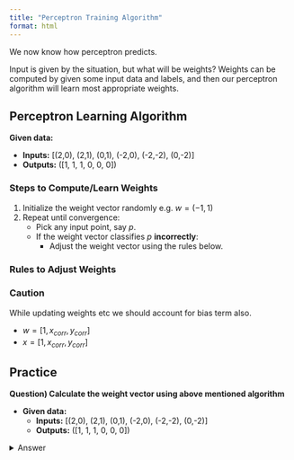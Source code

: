 ```yaml
---
title: "Perceptron Training Algorithm"
format: html
---
```


We now know how perceptron predicts.

Input is given by the situation, but what will be weights? Weights can be computed by given some input data and labels, and then our perceptron algorithm will learn most appropriate weights.


## **Perceptron Learning Algorithm**

**Given data:**

- **Inputs:** [(2,0), (2,1), (0,1), (-2,0), (-2,-2), (0,-2)]
- **Outputs:** \([1, 1, 1, 0, 0, 0]\)

### **Steps to Compute/Learn Weights**

1. Initialize the weight vector randomly e.g. $w = (-1,1)$
2. Repeat until convergence:
    - Pick any input point, say $p$.
    - If the weight vector classifies $p$ **incorrectly**:
        - Adjust the weight vector using the rules below.

### **Rules to Adjust Weights**

```{=latex}
\begin{align*}
w_{\text{new}} =
\begin{cases} 
    w + p, & \text{if } p \in \text{+ve(1) and } w^T x < 0, \\
    w - p, & \text{if } p \in \text{-ve(0) and } w^T x \geq 0, \\
    w, & \text{else}.
\end{cases}
\end{align*}
```

### **Caution**

While updating weights etc we should account for bias term also.

  - $w = [1, x_{corr}, y_{corr}]$
  - $x = [1, x_{corr}, y_{corr}]$

## Practice

**Question) Calculate the weight vector using above mentioned algorithm**

  - **Given data:**
    - **Inputs:** [(2,0), (2,1), (0,1), (-2,0), (-2,-2), (0,-2)]
    - **Outputs:** \([1, 1, 1, 0, 0, 0]\)
    
  <details>
    <summary>Answer</summary>
      **Answer:** Watch Youtube Vedio 
  </details>
